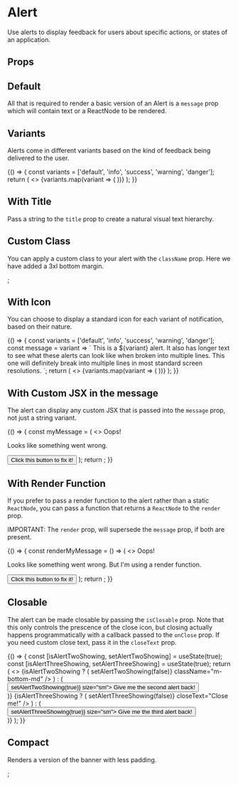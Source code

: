 
<Meta title="Components/Alert" component={Alert} />

# Alert

Use alerts to display feedback for users about specific actions, or states of an application.

<Canvas isExpanded>
  <Alert
    title="Contact Created"
    message="The contact was saved on December 3, 2020 at 6:10pm PDT"
    variant="success"
    isClosable
    hasIcon
  />
</Canvas>

## Props

<ArgsTable of={Alert} />

## Default

All that is required to render a basic version of an Alert is a `message` prop which will contain text
or a ReactNode to be rendered.

<Canvas>
  <Story name="Default">
    <Alert message="Hello world!" />
  </Story>
</Canvas>

## Variants

Alerts come in different variants based on the kind of feedback being delivered to the user.

<Canvas>
  <Story name="Variants">
    {() => {
      const variants = ['default', 'info', 'success', 'warning', 'danger'];
      return (
        <>
          {variants.map(variant => (
            <Alert key={variant} message={variant} variant={variant} className="m-bottom-md" />
          ))}
        </>
      );
    }}
  </Story>
</Canvas>

## With Title

Pass a string to the `title` prop to create a natural visual text hierarchy.

<Canvas>
  <Story name="With Title">
    <Alert
      title="Proposal Archived"
      message="The proposal was archived on Sept 9, 2020 at 5:31pm?"
      className="m-bottom-md"
    />
    <Alert variant="danger" title="Contact Deleted" />
  </Story>
</Canvas>

## Custom Class

You can apply a custom class to your alert with the `className` prop. Here we have added a 3xl bottom margin.

<Canvas>
  <Story name="Custom Class">
    <Alert message="Hello world!" variant="success" className="m-bottom-3xl" />;
  </Story>
</Canvas>

## With Icon

You can choose to display a standard icon for each variant of notification, based on their nature.

<Canvas>
  <Story name="With Icon">
    {() => {
      const variants = ['default', 'info', 'success', 'warning', 'danger'];
      const message = variant => `
        This is a ${variant} alert. It also has longer text to see what these alerts
        can look like when broken into multiple lines. This one will definitely
        break into multiple lines in most standard screen resolutions.
      `;
      return (
        <>
          {variants.map(variant => (
            <Alert
              message={message(variant)}
              key={variant}
              title={variant.charAt(0).toUpperCase() + variant.slice(1)}
              variant={variant}
              hasIcon
              className="m-bottom-md"
            />
          ))}
        </>
      );
    }}
  </Story>
</Canvas>

## With Custom JSX in the message

The alert can display any custom JSX that is passed into the `message` prop, not just a string variant.

<Canvas>
  <Story name="With Custom JSX Message">
    {() => {
      const myMessage = (
        <>
          <Heading as="h3" size="xl">
            Oops!
          </Heading>
          <p>Looks like something went wrong.</p>
          <Button size="sm" className="m-top-sm">
            Click this button to fix it!
          </Button>
        </>
      );
      return <Alert message={myMessage} variant="danger" />;
    }}
  </Story>
</Canvas>

## With Render Function

If you prefer to pass a render function to the alert rather than a static `ReactNode`, you can pass a function
that returns a `ReactNode` to the `render` prop.

IMPORTANT: The `render` prop, will supersede the `message` prop, if both are present.

<Canvas>
  <Story name="With Render Function">
    {() => {
      const renderMyMessage = () => (
        <>
          <Heading as="h3" size="xl">
            Oops!
          </Heading>
          <p>Looks like something went wrong. But I'm using a render function.</p>
          <Button size="sm" className="m-top-sm">
            Click this button to fix it!
          </Button>
        </>
      );
      return <Alert render={renderMyMessage} variant="danger" />;
    }}
  </Story>
</Canvas>

## Closable

The alert can be made closable by passing the `isClosable` prop. Note that this only controls the prescence of
the close icon, but closing actually happens programmatically with a callback passed to the `onClose` prop.
If you need custom close text, pass it in the `closeText` prop.

<Canvas>
  <Story name="Closable">
    {() => {
      const [isAlertTwoShowing, setAlertTwoShowing] = useState(true);
      const [isAlertThreeShowing, setAlertThreeShowing] = useState(true);
      return (
        <>
          <Alert
            title="Won't Close"
            message="Closable, but with no onClose callback so nothing happens when clicked."
            variant="warning"
            isClosable
            className="m-bottom-md"
          />
          {isAlertTwoShowing ? (
            <Alert
              title="Closable"
              message="This one works!"
              variant="info"
              isClosable
              onClose={() => setAlertTwoShowing(false)}
              className="m-bottom-md"
            />
          ) : (
            <div className="m-bottom-md">
              <Button onClick={() => setAlertTwoShowing(true)} size="sm">
                Give me the second alert back!
              </Button>
            </div>
          )}
          {isAlertThreeShowing ? (
            <Alert
              message="With custom close text!"
              variant="info"
              isClosable
              onClose={() => setAlertThreeShowing(false)}
              closeText="Close me!"
            />
          ) : (
            <div className="m-bottom-md">
              <Button onClick={() => setAlertThreeShowing(true)} size="sm">
                Give me the third alert back!
              </Button>
            </div>
          )}
        </>
      );
    }}
  </Story>
</Canvas>

## Compact

Renders a version of the banner with less padding.

<Canvas>
  <Story name="Compact">
    <Alert message="Compact Alerts have less padding" variant="info" isCompact />;
  </Story>
</Canvas>
